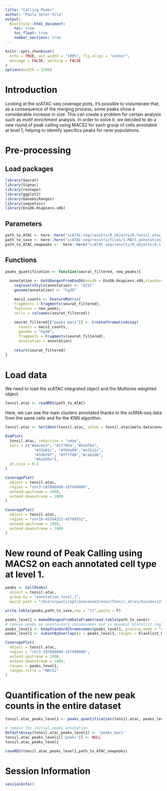 ```yaml
---
title: "Calling Peaks"
author: "Paula Soler-Vila"
output: 
  BiocStyle::html_document:
    toc: true
    toc_float: true
    number_sections: true
---
```

  
```r
knitr::opts_chunk$set(
  echo = TRUE, out.width = "100%", fig.align = "center",
  message = FALSE, warning = FALSE
)
options(width = 1200)
```

# Introduction
Looking at the scATAC-seq coverage plots, it's possible to vislumbrate that, as a consequence of the merging process, some peaks show a considerable increase in size. This can create a problem for certain analysis such as motif enrichment analysis. In order to solve it, we decided to do a new round of peak calling using MACS2 for each group of cells annotated at level 1, helping to identify specifics peaks for rarer populations.  

# Pre-processing

## Load packages

```r
library(Seurat)
library(Signac)
library(reshape)
library(ggplot2)
library(GenomicRanges)
library(seqsetvis)
library(EnsDb.Hsapiens.v86)

```

## Parameters

```r
path_to_ATAC <- here::here("scATAC-seq/results/R_objects/8.tonsil_atac_integrated_with_multiome_annotated_level1.rds")
path_to_save <- here::here("scATAC-seq/results/files/1.MACS_annotation_level_1.tsv")
path_to_ATAC_newpeaks <-  here::here("scATAC-seq/results/R_objects/8.1.tonsil_atac_integrated_with_multiome_annotated_level1_new_peakcalling.rds")
```

## Functions

```r
peaks_quantification <- function(seurat_filtered, new_peaks){ 
    
  annotation <- GetGRangesFromEnsDb(ensdb = EnsDb.Hsapiens.v86,standard.chromosomes = T)
    seqlevelsStyle(annotation) <- "UCSC"
    genome(annotation) <- "hg38"

    macs2_counts <- FeatureMatrix(
    fragments = Fragments(seurat_filtered),
    features = new_peaks,
    cells = colnames(seurat_filtered))
    
    seurat_filtered[["peaks_macs"]] <- CreateChromatinAssay(
      counts = macs2_counts, 
      genome = "hg38",
      fragments = Fragments(seurat_filtered),
      annotation = annotation)
    
    return(seurat_filtered)
}
```

# Load data

We need to load the scATAC integrated object and the Multiome weighted object. 

```r
tonsil.atac <- readRDS(path_to_ATAC)
```

Here, we can see the main clusters annotated thanks to the scRNA-seq data from the same cells and for the KNN algorithm.
```r
tonsil.atac <- SetIdent(tonsil.atac, value = tonsil.atac@meta.data$annotation_level_1)

DimPlot(
  tonsil.atac, reduction = "umap",
  cols = c("#a6cee3", "#1f78b4","#b2df8a", 
             "#33a02c", "#fb9a99","#e31a1c", 
             "#fdbf6f", "#ff7f00","#cab2d6",
             "#6a3d9a"),
  pt.size = 0.1
)

CoveragePlot(
  object = tonsil.atac,
  region = "chr3-187896600-187940000",
  extend.upstream = 1000,
  extend.downstream = 1000
)

CoveragePlot(
  object = tonsil.atac,
  region = "chr19-45764231-45769352",
  extend.upstream = 1000,
  extend.downstream = 1000
)
```

# New round of Peak Calling using MACS2 on each annotated cell type at level 1.

```r
peaks <- CallPeaks(
  object = tonsil.atac,
  group.by = "annotation_level_1",
  macs2.path = "/Users/pauli/opt/anaconda3/envs/Tonsil_atlas/bin/macs2")

write.table(peaks,path_to_save,sep = "\t",quote = F)
```

```r
peaks_level1 = makeGRangesFromDataFrame(read.table(path_to_save))
# remove peaks on nonstandard chromosomes and in genomic blacklist regions
peaks_level1 <- keepStandardChromosomes(peaks_level1, pruning.mode = "coarse")
peaks_level1 <- subsetByOverlaps(x = peaks_level1, ranges = blacklist_hg38_unified, invert = TRUE)

CoveragePlot(
  object = tonsil.atac,
  region = "chr3-187896600-187940000",
  extend.upstream = 1000,
  extend.downstream = 1000,
  ranges = peaks_level1,
  ranges.title = "MACS2"
)

```

# Quantification of the new peak counts in the entire dataset

```r
tonsil.atac_peaks_level1 <- peaks_quantification(tonsil.atac, peaks_level1)
```

```r
# remove the initial peaks annotation
DefaultAssay(tonsil.atac_peaks_level1) <- 'peaks_macs'
tonsil.atac_peaks_level1[['peaks']] <- NULL
tonsil.atac_peaks_level1

saveRDS(tonsil.atac_peaks_level1,path_to_ATAC_newpeaks)
```

# Session Information
```r
sessionInfo()
```
